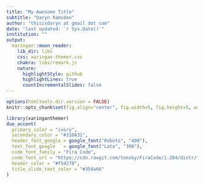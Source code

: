 ```yaml
---
title: "My Awesome Title"
subtitle: "Daryn Ramsden"
author: "thisisdaryn at gmail dot com"
date: "last updated: `r Sys.Date()`"
institution: ""
output:
  xaringan::moon_reader:
    lib_dir: libs
    css: xaringan-themer.css
    chakra: libs/remark.js
    nature:
      highlightStyle: github
      highlightLines: true
      countIncrementalSlides: false
---
```




```r
options(htmltools.dir.version = FALSE)
knitr::opts_chunk$set(fig.align="center", fig.width=5, fig.height=5, warning = FALSE, message = FALSE)
```

```r
library(xaringanthemer)
duo_accent(
  primary_color = "ivory",
  secondary_color = "#310A31",
  header_font_google = google_font("Roboto", "400"),
  text_font_google   = google_font("Lato", "300"),
  code_font_family = "Fira Code",
  code_font_url = "https://cdn.rawgit.com/tonsky/FiraCode/1.204/distr/fira_code.css",
  header_color = "#f54278",
  title_slide_text_color = "#354a66"
)
```




